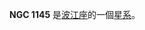 {{NGCInfoBox|NGCID=NGC 1145|發現者=約翰·弗里德里希·威廉·赫歇爾|發現日期=1835年12月11日|其他編號=ESO 546-29,MCG -3-8-42,UGCA 45|曆元=J2000.0|赤經=2時54分33.4秒
|赤緯=-18时38分9秒|星座=波江座|星體=星系|星等=12.9|表面亮度=13.3|藍等=13.6}}

'''NGC 1145''' 是[[波江座|波江座]]的一個[[星系|星系]]。

{{NGCReference|1145}}
{{Catalogs|NGC=1145}}